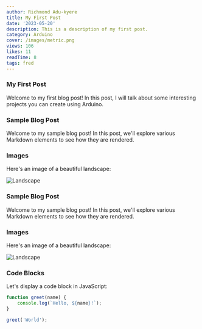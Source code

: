 ```yaml
---
author: Richmond Adu-kyere
title: My First Post
date: '2023-05-20'
description: This is a description of my first post.
category: Arduino
cover: /images/metric.png
views: 106
likes: 11
readTime: 8
tags: fred
---
```


### My First Post

Welcome to my first blog post! In this post, I will talk about some interesting projects you can create using Arduino.


### Sample Blog Post

Welcome to my sample blog post! In this post, we'll explore various Markdown elements to see how they are rendered.

### Images

Here's an image of a beautiful landscape:

![Landscape](/images/metric.png)

### Sample Blog Post

Welcome to my sample blog post! In this post, we'll explore various Markdown elements to see how they are rendered.

### Images

Here's an image of a beautiful landscape:

![Landscape](/images/metric.png)

### Code Blocks

Let's display a code block in JavaScript:

```javascript
function greet(name) {
    console.log(`Hello, ${name}!`);
}

greet('World');

